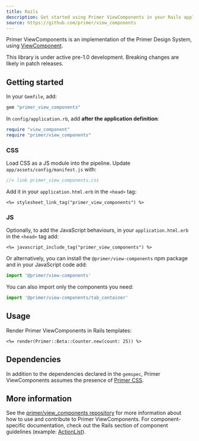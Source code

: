 ```yaml
---
title: Rails
description: Get started using Primer ViewComponents in your Rails application.
source: https://github.com/primer/view_components
---
```



Primer ViewComponents is an implementation of the Primer Design System, using [ViewComponent](https://github.com/github/view_component).

<Note variant="warning">This library is under active pre-1.0 development. Breaking changes are likely in patch releases.</Note>

## Getting started

In your `Gemfile`, add:

```ruby
gem "primer_view_components"
```

In `config/application.rb`, add **after the application definition**:

```ruby
require "view_component"
require "primer/view_components"
```

### CSS

Load CSS as a JS module into the pipeline. Update `app/assets/config/manifest.js` with:

```js
//= link primer_view_components.css
```

Add it in your `application.html.erb` in the `<head>` tag:

```erb
<%= stylesheet_link_tag("primer_view_components") %>
```

### JS

Optionally, to add the JavaScript behaviours, in your `application.html.erb` in the `<head>` tag add:

```erb
<%= javascript_include_tag("primer_view_components") %>
```

Or alternatively, you can install the `@primer/view-components` npm package and in your JavaScript code add:

```js
import '@primer/view-components'
```

You can also import only the components you need:

```js
import '@primer/view-components/tab_container'
```

## Usage

Render Primer ViewComponents in Rails templates:

```erb
<%= render(Primer::Beta::Counter.new(count: 25)) %>
```

## Dependencies

In addition to the dependencies declared in the `gemspec`, Primer ViewComponents assumes the presence of [Primer CSS](https://primer.style/css).

## More information

See the [primer/view_components repository](https://github.com/primer/view_components) for more information about how to use and contribute to Primer ViewComponents. For component-specific documentation, check out the Rails section of component guidelines (example: [ActionList](/components/action-list/rails)).
